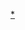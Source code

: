 {{Navbox
| name = 風火輪
| title = [[風火輪小汽車]]
|listclass = hlist
| group1 = 電視
| list1 =
* 《{{le|風火輪 (電視動畫)|Hot Wheels (TV series)|風火輪}}》
* 《{{le|米歇爾·維蘭特|Michel Vaillant#In other media|Heroes on Hot Wheels}}》
* 《{{le|極速戰輪|Hot Wheels Battle Force 5}}》
** {{le|極速戰輪角色列表|List of Hot Wheels Battle Force 5 characters|角色}}
** {{le|極速戰輪集數列表|List of Hot Wheels Battle Force 5 episodes|集數}}
| group2 = 電影
| list2 =
* 《{{le|風火輪：世界比賽|Hot Wheels: World Race|世界比賽}}》
* 《{{le|風火輪之飆風鬥士|Hot Wheels: AcceleRacers|飆風鬥士}}》
* 《{{le|Team Hot Wheels|Team Hot Wheels}}》
| group3 = 電子遊戲
| list3 =
* 《{{le|風火輪 (遊戲)|Hot Wheels (video game)|風火輪}}》
* 《{{le|风火轮赛|Hot Wheels Stunt Track Driver}}》
* 《{{le|热轮赛车|Hot Wheels Turbo Racing}}》
* 《{{le|Hot Wheels Micro Racers|Hot Wheels Micro Racers}}》
* 《{{le|Planet Hot Wheels|Planet Hot Wheels}}》
* 《{{le|風火輪：極限賽車|Hot Wheels Extreme Racing|極限賽車}}》
* 《{{le|无敌风火轮赛车 (游戏)|Hot Wheels: Burnin' Rubber|无敌风火轮赛车}}》
* 《{{le|風火輪：極限飛車|Hot Wheels: Velocity X|極限飛車}}》
* 《{{le|无敌风火轮赛车：世界比赛|Hot Wheels: World Race (video game)|世界比赛}}》
* 《{{le|風火輪賽車：特技挑戰賽|Hot Wheels: Stunt Track Challenge|特技挑戰賽}}》
* 《{{le|无敌风火轮赛车：极限竞速|Hot Wheels Ultimate Racing|极限竞速}}》
* 《{{le|賽車風火輪 (遊戲)|Hot Wheels: Beat That!|賽車風火輪}}》
* 《{{le|賽車風火輪5|Hot Wheels Battle Force 5 (video game)}}》
* 《{{le|風火輪賽車賽道激鬥|Hot Wheels: Track Attack}}》
* 《{{le|風火輪賽車最好的車手|Hot Wheels: World's Best Driver}}》
* 《[[极限竞速 地平线3|極限競速：地平線3 無敵風火輪]]》
}}<noinclude>
{{collapsible option}}
{{DEFAULTSORT:Hot Wheels}}
[[Category:風火輪|*]]
</noinclude>
